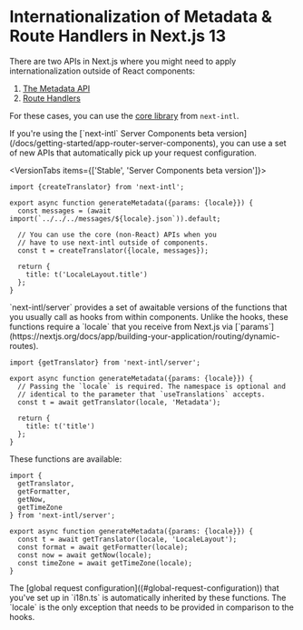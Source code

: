 
# Internationalization of Metadata & Route Handlers in Next.js 13

There are two APIs in Next.js where you might need to apply internationalization outside of React components:

1. [The Metadata API](https://nextjs.org/docs/app/building-your-application/optimizing/metadata)
2. [Route Handlers](https://nextjs.org/docs/app/building-your-application/routing/router-handlers)

For these cases, you can use the [core library](/docs/environments/core-library) from `next-intl`.

<Callout>
  If you're using the [`next-intl` Server Components beta
  version](/docs/getting-started/app-router-server-components), you can use a
  set of new APIs that automatically pick up your request configuration.
</Callout>

<VersionTabs items={['Stable', 'Server Components beta version']}>
<Tab>

```tsx filename="app/[locale]/layout.tsx"
import {createTranslator} from 'next-intl';

export async function generateMetadata({params: {locale}}) {
  const messages = (await import(`../../../messages/${locale}.json`)).default;

  // You can use the core (non-React) APIs when you
  // have to use next-intl outside of components.
  const t = createTranslator({locale, messages});

  return {
    title: t('LocaleLayout.title')
  };
}
```

</Tab>
<Tab>
`next-intl/server` provides a set of awaitable versions of the functions that you usually call as hooks from within components. Unlike the hooks, these functions require a `locale` that you receive from Next.js via [`params`](https://nextjs.org/docs/app/building-your-application/routing/dynamic-routes).

```tsx filename="app/[locale]/layout.tsx"
import {getTranslator} from 'next-intl/server';

export async function generateMetadata({params: {locale}}) {
  // Passing the `locale` is required. The namespace is optional and
  // identical to the parameter that `useTranslations` accepts.
  const t = await getTranslator(locale, 'Metadata');

  return {
    title: t('title')
  };
}
```

These functions are available:

```tsx
import {
  getTranslator,
  getFormatter,
  getNow,
  getTimeZone
} from 'next-intl/server';

export async function generateMetadata({params: {locale}}) {
  const t = await getTranslator(locale, 'LocaleLayout');
  const format = await getFormatter(locale);
  const now = await getNow(locale);
  const timeZone = await getTimeZone(locale);
}
```

<Callout>
  The [global request configuration]((#global-request-configuration)) that
  you've set up in `i18n.ts` is automatically inherited by these functions. The
  `locale` is the only exception that needs to be provided in comparison to the
  hooks.
</Callout>

</Tab>
</VersionTabs>
